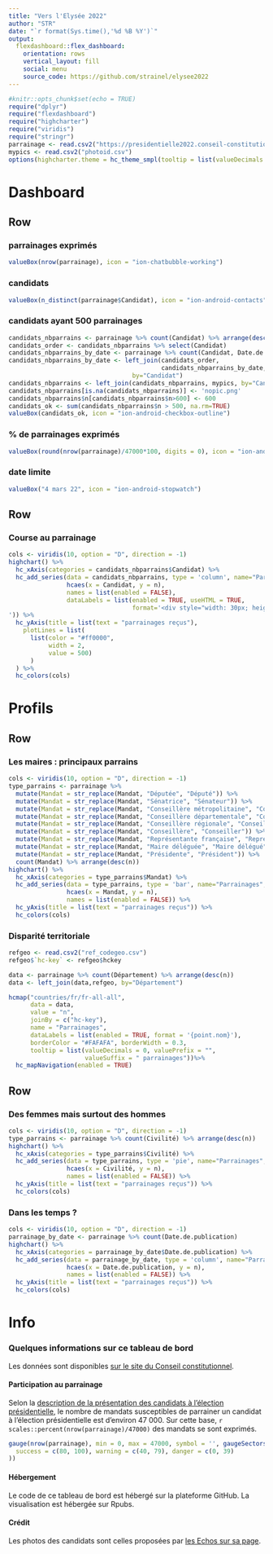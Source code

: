```yaml
---
title: "Vers l'Elysée 2022"
author: "STR"
date: "`r format(Sys.time(),'%d %B %Y')`"
output:
  flexdashboard::flex_dashboard:
    orientation: rows
    vertical_layout: fill
    social: menu
    source_code: https://github.com/strainel/elysee2022
---
```


```r
#knitr::opts_chunk$set(echo = TRUE)
require("dplyr")
require("flexdashboard")
require("highcharter")
require("viridis")
require("stringr")
parrainage <- read.csv2("https://presidentielle2022.conseil-constitutionnel.fr/telechargement/parrainagestotal.csv")
mypics <- read.csv2("photoid.csv")
options(highcharter.theme = hc_theme_smpl(tooltip = list(valueDecimals = 0)))
```

Dashboard {data-icon="fa-signal"}
=======================================================================

Row
-----------------------------------------------------------------------

### parrainages exprimés
```r
valueBox(nrow(parrainage), icon = "ion-chatbubble-working")
```

### candidats 
```r
valueBox(n_distinct(parrainage$Candidat), icon = "ion-android-contacts")
```

### candidats ayant 500 parrainages
```r
candidats_nbparrains <- parrainage %>% count(Candidat) %>% arrange(desc(n))
candidats_order <- candidats_nbparrains %>% select(Candidat)
candidats_nbparrains_by_date <- parrainage %>% count(Candidat, Date.de.publication)
candidats_nbparrains_by_date <- left_join(candidats_order,
                                          candidats_nbparrains_by_date,
                                  by="Candidat")
candidats_nbparrains <- left_join(candidats_nbparrains, mypics, by="Candidat")
candidats_nbparrains[is.na(candidats_nbparrains)] <- 'nopic.png'
candidats_nbparrains$n[candidats_nbparrains$n>600] <- 600
candidats_ok <- sum(candidats_nbparrains$n > 500, na.rm=TRUE)
valueBox(candidats_ok, icon = "ion-android-checkbox-outline")
```

### % de parrainages exprimés
```r
valueBox(round(nrow(parrainage)/47000*100, digits = 0), icon = "ion-android-volume-up")
```

### date limite
```r
valueBox("4 mars 22", icon = "ion-android-stopwatch")
```

Row
-----------------------------------------------------------------------

### Course au parrainage
```r
cols <- viridis(10, option = "D", direction = -1)
highchart() %>% 
  hc_xAxis(categories = candidats_nbparrains$Candidat) %>% 
  hc_add_series(data = candidats_nbparrains, type = 'column', name="Parrainages (plafond à 600)",
                hcaes(x = Candidat, y = n),
                names = list(enabled = FALSE),
                dataLabels = list(enabled = TRUE, useHTML = TRUE,
                                  format='<div style="width: 30px; height: 30px; overflow: hidden; border-radius: 50%"><img src="https://github.com/strainel/elysee2022/blob/main/images/{point.image}?raw=true" style="width: 30px; margin-left: 0px; margin-top: -2px"></div>
')) %>%
  hc_yAxis(title = list(text = "parrainages reçus"), 
    plotLines = list(
      list(color = "#ff0000",
           width = 2,
           value = 500)
      )
  ) %>% 
  hc_colors(cols)
```


Profils {data-icon="ion-android-person"}
=======================================================================

Row
-----------------------------------------------------------------------

### Les maires : principaux parrains
```r
cols <- viridis(10, option = "D", direction = -1)
type_parrains <- parrainage %>%
  mutate(Mandat = str_replace(Mandat, "Députée", "Député")) %>% 
  mutate(Mandat = str_replace(Mandat, "Sénatrice", "Sénateur")) %>% 
  mutate(Mandat = str_replace(Mandat, "Conseillère métropolitaine", "Conseiller métropolitain")) %>%
  mutate(Mandat = str_replace(Mandat, "Conseillère départementale", "Conseiller départemental")) %>% 
  mutate(Mandat = str_replace(Mandat, "Conseillère régionale", "Conseiller régional")) %>% 
  mutate(Mandat = str_replace(Mandat, "Conseillère", "Conseiller")) %>%  
  mutate(Mandat = str_replace(Mandat, "Représentante française", "Représentant français")) %>% 
  mutate(Mandat = str_replace(Mandat, "Maire déléguée", "Maire délégué")) %>% 
  mutate(Mandat = str_replace(Mandat, "Présidente", "Président")) %>%  
  count(Mandat) %>% arrange(desc(n))
highchart() %>% 
  hc_xAxis(categories = type_parrains$Mandat) %>% 
  hc_add_series(data = type_parrains, type = 'bar', name="Parrainages",
                hcaes(x = Mandat, y = n),
                names = list(enabled = FALSE)) %>%
  hc_yAxis(title = list(text = "parrainages reçus")) %>% 
  hc_colors(cols)
```

### Disparité territoriale
```r
refgeo <- read.csv2("ref_codegeo.csv")
refgeo$`hc-key` <- refgeo$hckey

data <- parrainage %>% count(Département) %>% arrange(desc(n))
data <- left_join(data,refgeo, by="Département")

hcmap("countries/fr/fr-all-all",
      data = data,
      value = "n",
      joinBy = c("hc-key"),
      name = "Parrainages",
      dataLabels = list(enabled = TRUE, format = '{point.nom}'),
      borderColor = "#FAFAFA", borderWidth = 0.3,
      tooltip = list(valueDecimals = 0, valuePrefix = "",
                     valueSuffix = " parrainages"))%>% 
  hc_mapNavigation(enabled = TRUE) 
```

Row
-----------------------------------------------------------------------

### Des femmes mais surtout des hommes
```r
cols <- viridis(10, option = "D", direction = -1)
type_parrains <- parrainage %>% count(Civilité) %>% arrange(desc(n))
highchart() %>% 
  hc_xAxis(categories = type_parrains$Civilité) %>% 
  hc_add_series(data = type_parrains, type = 'pie', name="Parrainages",
                hcaes(x = Civilité, y = n),
                names = list(enabled = FALSE)) %>%
  hc_yAxis(title = list(text = "parrainages reçus")) %>% 
  hc_colors(cols)
```


### Dans les temps ?
```r
cols <- viridis(10, option = "D", direction = -1)
parrainage_by_date <- parrainage %>% count(Date.de.publication)
highchart() %>% 
  hc_xAxis(categories = parrainage_by_date$Date.de.publication) %>% 
  hc_add_series(data = parrainage_by_date, type = 'column', name="Parrainages",
                hcaes(x = Date.de.publication, y = n),
                names = list(enabled = FALSE)) %>%
  hc_yAxis(title = list(text = "parrainages reçus")) %>% 
  hc_colors(cols)
```

Info {data-icon="ion-information-circled"}
=======================================================================

### Quelques informations sur ce tableau de bord

Les données sont disponibles [sur le site du Conseil constitutionnel](https://presidentielle2022.conseil-constitutionnel.fr/telechargement/parrainagestotal.csv).

#### Participation au parrainage

Selon la [description de la présentation des candidats à l'élection présidentielle](https://fr.wikipedia.org/wiki/Présentation_des_candidats_à_l%27élection_présidentielle_française), le nombre de mandats susceptibles de parrainer un candidat à l'élection présidentielle est d'environ 47 000. Sur cette base, `r scales::percent(nrow(parrainage)/47000) ` des mandats se sont exprimés.

```r
gauge(nrow(parrainage), min = 0, max = 47000, symbol = '', gaugeSectors(
  success = c(80, 100), warning = c(40, 79), danger = c(0, 39)
))
```

#### Hébergement

Le code de ce tableau de bord est hébergé sur la plateforme GitHub.
La visualisation est hébergée sur Rpubs.


#### Crédit

Les photos des candidats sont celles proposées par [les Echos sur sa page](https://www.lesechos.fr/elections/presidentielle/parrainages-ou-en-sont-les-candidats-a-la-presidentielle-1383973).
